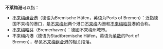 '''不萊梅港'''可以指：
* [[不来梅组合港|不来梅组合港]]（德语为Bremische Häfen，英语为Ports of Bremen）：泛指德国不来梅的港口，是[[不来梅州|不来梅州]]两个港口[[不来梅|不来梅]]内港和[[不来梅哈芬|不来梅哈芬]]港的合称。
* [[不来梅哈芬|不来梅哈芬]]（Bremerhaven）：德國不來梅州城市。
* 不来梅内港（德语为Stadtbremische Häfen，英语为[[单数|单数]]的Port of Bremen），参见[[不来梅组合港|不来梅组合港]]的相关段落。

{{消歧義|Cat=四字消歧義}}